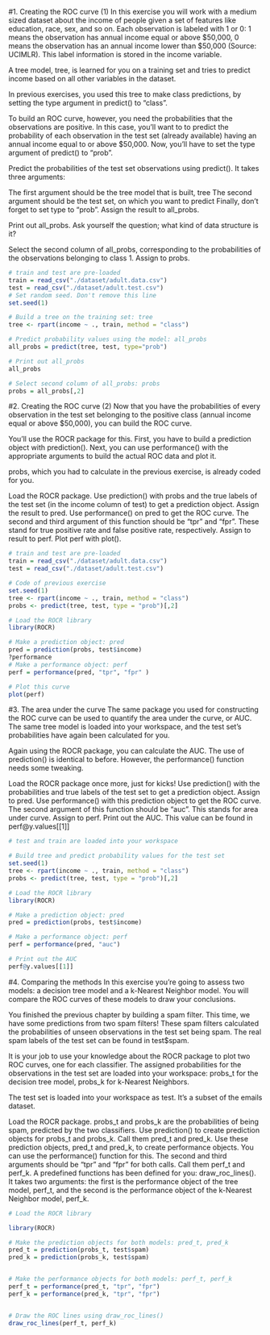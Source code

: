 #1. Creating the ROC curve (1)
In this exercise you will work with a medium sized dataset about the income of people given a set of features like education, race, sex, and so on. Each observation is labeled with 1 or 0: 1 means the observation has annual income equal or above $50,000, 0 means the observation has an annual income lower than $50,000 (Source: UCIMLR). This label information is stored in the income variable.

A tree model, tree, is learned for you on a training set and tries to predict income based on all other variables in the dataset.

In previous exercises, you used this tree to make class predictions, by setting the type argument in predict() to "class".

To build an ROC curve, however, you need the probabilities that the observations are positive. In this case, you'll want to to predict the probability of each observation in the test set (already available) having an annual income equal to or above $50,000. Now, you'll have to set the type argument of predict() to "prob".

Predict the probabilities of the test set observations using predict(). It takes three arguments:

The first argument should be the tree model that is built, tree
The second argument should be the test set, on which you want to predict
Finally, don't forget to set type to "prob".
Assign the result to all_probs.

Print out all_probs. Ask yourself the question; what kind of data structure is it?

Select the second column of all_probs, corresponding to the probabilities of the observations belonging to class 1. Assign to probs.

```r
# train and test are pre-loaded
train = read_csv("./dataset/adult.data.csv")
test = read_csv("./dataset/adult.test.csv")
# Set random seed. Don't remove this line
set.seed(1)

# Build a tree on the training set: tree
tree <- rpart(income ~ ., train, method = "class")

# Predict probability values using the model: all_probs
all_probs = predict(tree, test, type="prob")

# Print out all_probs
all_probs

# Select second column of all_probs: probs
probs = all_probs[,2]

```

#2. Creating the ROC curve (2)
Now that you have the probabilities of every observation in the test set belonging to the positive class (annual income equal or above $50,000), you can build the ROC curve.

You'll use the ROCR package for this. First, you have to build a prediction object with prediction(). Next, you can use performance() with the appropriate arguments to build the actual ROC data and plot it.

probs, which you had to calculate in the previous exercise, is already coded for you.

Load the ROCR package.
Use prediction() with probs and the true labels of the test set (in the income column of test) to get a prediction object. Assign the result to pred.
Use performance() on pred to get the ROC curve. The second and third argument of this function should be "tpr" and "fpr". These stand for true positive rate and false positive rate, respectively. Assign to result to perf.
Plot perf with plot().

```r
# train and test are pre-loaded
train = read_csv("./dataset/adult.data.csv")
test = read_csv("./dataset/adult.test.csv")

# Code of previous exercise
set.seed(1)
tree <- rpart(income ~ ., train, method = "class")
probs <- predict(tree, test, type = "prob")[,2]

# Load the ROCR library
library(ROCR)

# Make a prediction object: pred
pred = prediction(probs, test$income)
?performance
# Make a performance object: perf
perf = performance(pred, "tpr", "fpr" )

# Plot this curve
plot(perf)
```

#3. The area under the curve
The same package you used for constructing the ROC curve can be used to quantify the area under the curve, or AUC. The same tree model is loaded into your workspace, and the test set's probabilities have again been calculated for you.

Again using the ROCR package, you can calculate the AUC. The use of prediction() is identical to before. However, the performance() function needs some tweaking.

Load the ROCR package once more, just for kicks!
Use prediction() with the probabilities and true labels of the test set to get a prediction object. Assign to pred.
Use performance() with this prediction object to get the ROC curve. The second argument of this function should be "auc". This stands for area under curve. Assign to perf.
Print out the AUC. This value can be found in perf@y.values[[1]]

```r
# test and train are loaded into your workspace

# Build tree and predict probability values for the test set
set.seed(1)
tree <- rpart(income ~ ., train, method = "class")
probs <- predict(tree, test, type = "prob")[,2]

# Load the ROCR library
library(ROCR)

# Make a prediction object: pred
pred = prediction(probs, test$income)

# Make a performance object: perf
perf = performance(pred, "auc")

# Print out the AUC
perf@y.values[[1]]
```


#4. Comparing the methods
In this exercise you're going to assess two models: a decision tree model and a k-Nearest Neighbor model. You will compare the ROC curves of these models to draw your conclusions.

You finished the previous chapter by building a spam filter. This time, we have some predictions from two spam filters! These spam filters calculated the probabilities of unseen observations in the test set being spam. The real spam labels of the test set can be found in test$spam.

It is your job to use your knowledge about the ROCR package to plot two ROC curves, one for each classifier. The assigned probabilities for the observations in the test set are loaded into your workspace: probs_t for the decision tree model, probs_k for k-Nearest Neighbors.

The test set is loaded into your workspace as test. It's a subset of the emails dataset.


Load the ROCR package.
probs_t and probs_k are the probabilities of being spam, predicted by the two classifiers. Use prediction() to create prediction objects for probs_t and probs_k. Call them pred_t and pred_k.
Use these prediction objects, pred_t and pred_k, to create performance objects. You can use the performance() function for this. The second and third arguments should be "tpr" and "fpr" for both calls. Call them perf_t and perf_k.
A predefined functions has been defined for you: draw_roc_lines(). It takes two arguments: the first is the performance object of the tree model, perf_t, and the second is the performance object of the k-Nearest Neighbor model, perf_k.

```r
# Load the ROCR library

library(ROCR)

# Make the prediction objects for both models: pred_t, pred_k
pred_t = prediction(probs_t, test$spam)
pred_k = prediction(probs_k, test$spam)


# Make the performance objects for both models: perf_t, perf_k
perf_t = performance(pred_t, "tpr", "fpr")
perf_k = performance(pred_k, "tpr", "fpr")


# Draw the ROC lines using draw_roc_lines()
draw_roc_lines(perf_t, perf_k)
```

